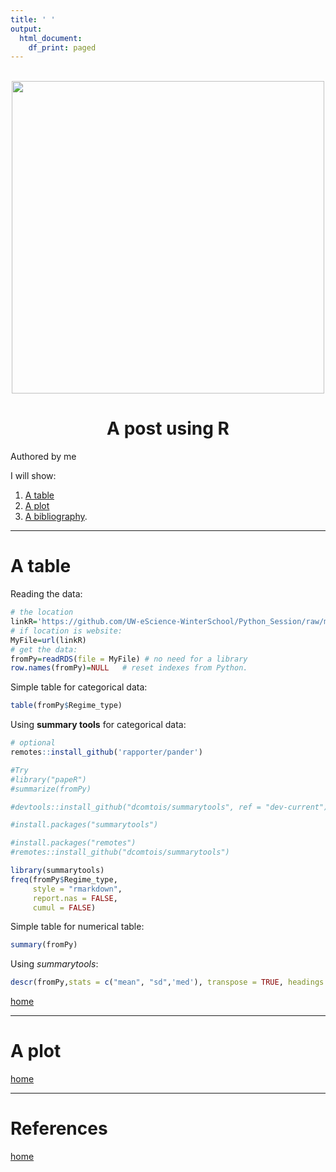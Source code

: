 ```yaml
---
title: ' '
output:
  html_document:
    df_print: paged
---
```


<br> 
<center><img src="cherryBlossom.png" width="500"></center>

<center><h1> A post using R </h1></center>


<div align="right">Authored by me </div>
<a id='home'></a>
I will show:

1. [A table](#table)
2. [A plot](#plot)
3. [A bibliography](#bib).

____

<a id='table'></a>

# A table

Reading the data:

```r
# the location
linkR='https://github.com/UW-eScience-WinterSchool/Python_Session/raw/main/demohdimil.RDS'
# if location is website:
MyFile=url(linkR)
# get the data:
fromPy=readRDS(file = MyFile) # no need for a library
row.names(fromPy)=NULL   # reset indexes from Python.


```

Simple table for categorical data:
```r
table(fromPy$Regime_type)
```
Using **summary tools** for categorical data:

```r
# optional
remotes::install_github('rapporter/pander')

#Try 
#library("papeR")
#summarize(fromPy)

#devtools::install_github("dcomtois/summarytools", ref = "dev-current")

#install.packages("summarytools")

#install.packages("remotes")
#remotes::install_github("dcomtois/summarytools")
```

```r
library(summarytools)
freq(fromPy$Regime_type, 
     style = "rmarkdown",
     report.nas = FALSE,
     cumul = FALSE)
```

Simple table for numerical table:

```r
summary(fromPy)
```
Using *summarytools*:

```r
descr(fromPy,stats = c("mean", "sd",'med'), transpose = TRUE, headings = TRUE)
```


[home](#home)

____

<a id='plot'></a>

# A plot

[home](#home)

____

<a id='bib'></a>

# References

[home](#home)